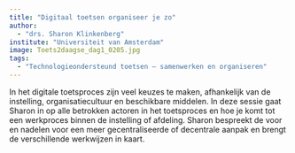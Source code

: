 ```yaml
---
title: "Digitaal toetsen organiseer je zo"
author: 
  - "drs. Sharon Klinkenberg"
institute: "Universiteit van Amsterdam"
image: Toets2daagse_dag1_0205.jpg
tags: 
  - "Technologieondersteund toetsen – samenwerken en organiseren"
---
```


In het digitale toetsproces zijn veel keuzes te maken, afhankelijk van de instelling, organisatiecultuur en beschikbare middelen. In deze sessie gaat Sharon in op alle betrokken actoren in het toetsproces en hoe je komt tot een werkproces binnen de instelling of afdeling. Sharon bespreekt de voor en nadelen voor een meer gecentraliseerde of decentrale aanpak en brengt de verschillende werkwijzen in kaart.
	
